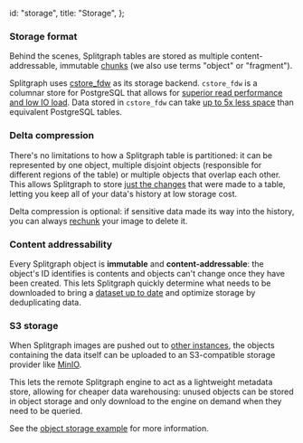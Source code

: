   id: "storage",
  title: "Storage",
};

### Storage format

Behind the scenes, Splitgraph tables are stored as multiple content-addressable, immutable
[chunks](/docs/concepts/objects) (we also use terms "object" or "fragment").

Splitgraph uses [cstore_fdw](https://github.com/citusdata/cstore_fdw) as its storage backend. `cstore_fdw` is a
columnar store for PostgreSQL that allows for [superior read performance and low IO load](https://tech.marksblogg.com/billion-nyc-taxi-rides-postgresql.html). Data stored in `cstore_fdw` can take [up to 5x less space](https://github.com/splitgraph/splitgraph/blob/master/examples/benchmarking/benchmarking_real_data.ipynb) than equivalent PostgreSQL tables.

### Delta compression

There's no limitations to how a Splitgraph table is partitioned: it can be represented by one object,
multiple disjoint objects (responsible for different regions of the table) or multiple objects
that overlap each other. This allows Splitgraph to store [just the changes](/docs/working-with-data/inspecting-images#example) that were made to a table,
letting you keep all of your data's history at low storage cost.

Delta compression is optional: if sensitive data made its way into the history, you can always
[rechunk](/docs/large-datasets/chunking#rechunking-images) your image to delete it.

### Content addressability

Every Splitgraph object is **immutable** and **content-addressable**: the object's ID identifies
is contents and objects can't change once they have been created. This lets Splitgraph quickly
determine what needs to be downloaded to bring a [dataset up to date](/docs/sgr/sharing-images/pull) and optimize storage by
deduplicating data.

### S3 storage

When Splitgraph images are pushed out to [other instances](/docs/getting-started/decentralized-demo), the objects containing the data itself can be uploaded to an S3-compatible storage provider like [MinIO](https://min.io/).

This lets the remote Splitgraph engine to act as a lightweight metadata store, allowing for cheaper
data warehousing: unused objects can be stored in object storage and only download to the engine
on demand when they need to be queried.

See the [object storage example](https://github.com/splitgraph/splitgraph/tree/master/examples/push-to-object-storage)
for more information.
